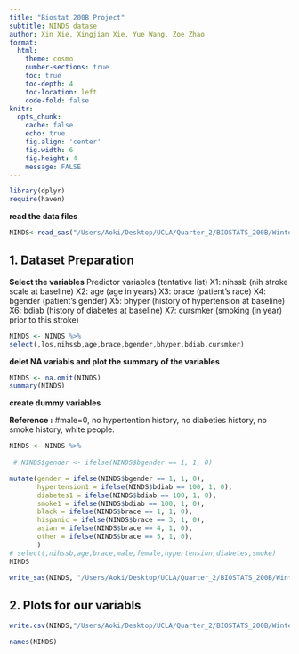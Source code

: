 ```yaml
---
title: "Biostat 200B Project"
subtitle: NINDS datase
author: Xin Xie, Xingjian Xie, Yue Wang, Zoe Zhao
format:
  html:
    theme: cosmo
    number-sections: true
    toc: true
    toc-depth: 4
    toc-location: left
    code-fold: false
knitr:
  opts_chunk: 
    cache: false    
    echo: true
    fig.align: 'center'
    fig.width: 6
    fig.height: 4
    message: FALSE
---
```



```r
library(dplyr)
require(haven)
```


**read the data files**

```r
NINDS<-read_sas("/Users/Aoki/Desktop/UCLA/Quarter_2/BIOSTATS_200B/Winter_BIO200B_Group8/originalninds.sas7bdat")
```


## 1. Dataset Preparation

**Select the variables**
Predictor variables (tentative list) 
X1: nihssb (nih stroke scale at baseline)
X2: age (age in years)
X3: brace (patient's race)
X4: bgender (patient's gender)
X5: bhyper (history of hypertension at baseline)
X6: bdiab (history of diabetes at baseline)
X7: cursmker (smoking (in year) prior to this stroke)


```r
NINDS <- NINDS %>%
select(,los,nihssb,age,brace,bgender,bhyper,bdiab,cursmker)
```

**delet NA variabls and plot the summary of the variables**

```r
NINDS <- na.omit(NINDS)
summary(NINDS)
```

**create dummy variables**

**Reference :**
#male=0, no hypertention history, no diabeties history, no smoke history, white people. 


```r
NINDS <- NINDS %>%
  
 # NINDS$gender <- ifelse(NINDS$bgender == 1, 1, 0)

mutate(gender = ifelse(NINDS$bgender == 1, 1, 0),
       hypertension1 = ifelse(NINDS$bdiab == 100, 1, 0),
       diabetes1 = ifelse(NINDS$bdiab == 100, 1, 0),
       smoke1 = ifelse(NINDS$bdiab == 100, 1, 0),
       black = ifelse(NINDS$brace == 1, 1, 0),
       hispanic = ifelse(NINDS$brace == 3, 1, 0),
       asian = ifelse(NINDS$brace == 4, 1, 0),
       other = ifelse(NINDS$brace == 5, 1, 0),
       )
# select(,nihssb,age,brace,male,female,hypertension,diabetes,smoke) 
NINDS 

write_sas(NINDS, "/Users/Aoki/Desktop/UCLA/Quarter_2/BIOSTATS_200B/Winter_BIO200B_Group8/NINDS.sas7bdat")
```



## 2. Plots for our variabls

```r
write.csv(NINDS,"/Users/Aoki/Desktop/UCLA/Quarter_2/BIOSTATS_200B/Winter_BIO200B_Group8/NINDS.csv")

names(NINDS)
```


